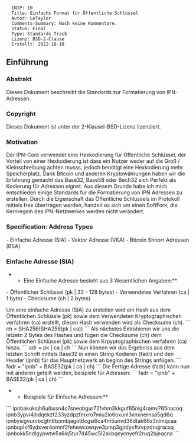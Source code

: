 <pre>
  INIP: 10
  Title: Einfachs Format für Öffentliche Schlüssel
  Autor: LeTaylor
  Comments-Summary: Noch keine Kommentare.
  Status: Final
  Type: Standards Track
  Lizenz: BSD-2-Clause
  Erstellt: 2022-10-10
</pre>


== Einführung ==

=== Abstrakt ===

Dieses Dokument beschreibt die Standards zur Formatierung von IPN-Adressen.

=== Copyright ===

Dieses Dokument ist unter der 2-Klausel-BSD-Lizenz lizenziert.

=== Motivation ===

Der IPN-Core verwendet eine Hexkodierung für Öffentliche Schlüssel, der Vorteil von einer Hexkodierung ist dass ein Nutzer weder auf die Groß / Kleinschreibung achten musss, jedoch benötigt eine Hexkodierung mehr Speicherplatz.
Dank Bitcoin und anderen Kryptowährungen haben wir die Erfahrung gemacht das Base32, Base58 oder Bech32 sich Perfekt als Kodierung für Adressen eignet. Aus diesem Grunde habe ich mich entschieden einige Standards für die Formatierung von IPN Adressen zu erstellen. Durch die Eigenschaft das Öffentliche Schlüssels im Protokoll mittels Hex übertragen werden, handelt es sich um einen SoftFork, die Kernregeln des IPN-Netzwerkes werden nicht verändert.

=== Specification: Address Types ===
- Einfache Adresse          (SIA)
- Vektor Adresse            (VKA)
- Bitcoin Shnorr Adressen   (BSA)

=== Einfache Adresse (SIA) ===

**Eine Einfache Adresse besteht aus 3 Wesentlichen Angaben:**
- Öffentlicher Schlüssel  (pk | 32 - 128 bytes)
- Verwendetes Verfahren   (ca | 1 byte)
- Checksume               (ch | 2 bytes)

Um eine einfache Adresse (SIA) zu erstellen wird ein Hash aus dem Öffentlichen Schlüssle (pk) sowie dem Verwendeten Kryptographischen verfahren (ca) erstellt, diesen Hash verwenden wird als Checksume (ch).
```
ch = SHA256(SHA256(pk | ca))
```
Als nächstes Extrahieren wir uns die letzetn 2 Bytes des Hashes und fügen die Checksume (ch) dem Öffentlichen Schlüssel (pk) sowie dem Krpyptographischen verfahren (ca) hinzu.
```
adr = pk | ca | ch
```
Nun können wir das Ergebniss aus dem letzten Schritt mittels Base32 in einen String Kodieren (fadr) und den Header (''ipnb'') für das Hauptnetzwerk an beginn des Strings anfügen.
```
fadr =  "ipnb" + BASE32(pk | ca | ch)
```
Die Fertige Adresse (fadr) kann nun mit anderen geteilt werden, beispiele für Adressen:
```
fadr =  "ipnb" + BASE32(pk | ca | ch)
```

**Beispiele für Einfache Adressen:**
```
ipnbakuksjh6uibxsn4c7sneobgur72fvhm3kkguf65nig4ramv765nacoq
ipnb3ypvi4jhdqekzt233yzdpzfmxro7miu2io6oxunl3xnxnernsa5qd6q
ipnbysigvurvbcgtn6bombjagot6cgsi6ca4m5unvd36dtak66s3nimqcaa
ipnbuplxf6ydxver4omnf2fehewcowqve3pmp3gjrdyvftxvpzdnqjracxq
ipnbokk5ndlgypwtw5s6iq5tur7d45wc5l2akbqeycnyefr2ruq2bjeqcna
```

